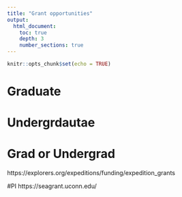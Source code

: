```yaml
---
title: "Grant opportunities"
output: 
  html_document:
    toc: true
    depth: 3
    number_sections: true
---
```


```r
knitr::opts_chunk$set(echo = TRUE)
```

# Graduate 

# Undergrdautae 

# Grad or Undergrad
https://explorers.org/expeditions/funding/expedition_grants

#PI
https://seagrant.uconn.edu/
